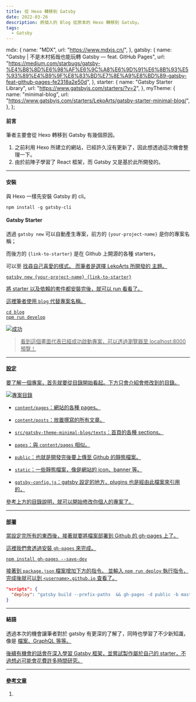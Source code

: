 ```yaml
---
title: 從 Hexo 轉移到 Gatsby
date: 2022-03-26
description: 將個人的 Blog 從原本的 Hexo 轉移到 Gatsby。
tags:
  - Gatsby
---
```


  mdx: {
    name: "MDX",
    url: "https://www.mdxjs.cn/",
  },
  gatsby: {
    name: "Gatsby | 不是木村拓哉也能玩轉 Gatsby — feat. GitHub Pages",
    url: "https://medium.com/starbugs/gatsby-%E4%B8%8D%E6%98%AF%E6%9C%A8%E6%9D%91%E6%8B%93%E5%93%89%E4%B9%9F%E8%83%BD%E7%8E%A9%E8%BD%89-gatsby-feat-github-pages-fe2318a2e50d",
  },
  starter: {
    name: "Gatsby Starter Library",
    url: "https://www.gatsbyjs.com/starters/?v=2",
  },
  myTheme: {
    name: "minimal-blog",
    url: "https://www.gatsbyjs.com/starters/LekoArts/gatsby-starter-minimal-blog/",
  },
};

#### 前言

筆者主要會從 Hexo 轉移到 Gatsby 有幾個原因。

1. 之前利用 Hexo 所建立的網站，已經許久沒有更新了，因此想透過這次機會整理一下。
2. 由於前陣子學習了 React 框架，而 Gatsby 又是基於此所開發的。

---

#### 安裝

與 Hexo 一樣先安裝 Gatsby 的 cli。

```shell
npm install -g gatsby-cli
```

#### Gatsby Starter

透過 `gatsby new` 可以自動產生專案，前方的 `{your-project-name}` 是你的專案名稱；

而後方的 `{link-to-starter}` 是在 Github 上開源的各種 starters，

可以至 <a href={ref.starter.url} children={ref.starter.name}/> 找尋自己喜愛的樣式。
而筆者是選擇 LekoArts 所開發的 <a href={ref.myTheme.url} children={ref.myTheme.name}/> 主題。

```shell
gatsby new {your-project-name} {link-to-starter}
```

將 starter 以及依賴的套件都安裝完後，就可以 run 看看了。

這裡筆者使用 `blog` 代替專案名稱。

```shell
cd blog
npm run develop
```

![成功](success.png)

> 看到這個畫面代表已經成功啟動專案，可以透過瀏覽器至 localhost:8000 預覽！

---

#### 設定

要了解一個專案，首先就要從目錄開始看起。下方只會介紹會修改到的目錄。

![專案目錄](tableOfContents.png)

- `content/pages`：網站的各種 pages。

- `content/posts`：放置撰寫的所有文章。

- `src/gatsby-theme-minimal-blog/texts`：首頁的各種 sections。

- `pages`：與 `content/pages` 相似。

- `public`：也就是開發完後要上傳至 Github 的靜態檔案。

- `static`：一些靜態檔案，像是網站的 icon、banner 等。

- `gatsby-config.js`：gatsby 設定的地方，plugins 也是經由此檔案來引用的，

參考上方的目錄說明，就可以開始修改你個人的專案了。

---

#### 部署

當設定完所有的東西後，接著就要將檔案部署到 Github 的 gh-pages 上了。

這裡我們會透過安裝 `gh-pages` 來完成。

```shell
npm install gh-pages --save-dev
```

接著到 `package.json` 檔案增加下方的指令。
並輸入 `npm run deploy` 執行指令，完成後就可以到 `<username>.github.io` 查看了。

```json
"scripts": {
  "deploy": "gatsby build --prefix-paths  && gh-pages -d public -b master"
}
```

---

#### 結語

透過本次的機會讓筆者對於 gatsby 有更深的了解了，同時也學習了不少新知識，像是 <a href={ref.mdx.url} children={ref.mdx.name}/> 檔案、GraphQL 等等。

後續有機會的話會在深入學習 Gatsby 框架，並嘗試製作屬於自己的 starter，不過想必可能會花費許多時間研究。

---

#### 參考文章

1. <a href={ref.gatsby.url} children={ref.gatsby.name} />
